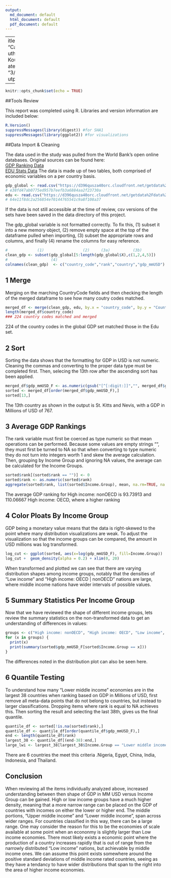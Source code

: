 ```yaml
---
output:
  md_document: default
  html_document: default
  pdf_document: default
---
```

 ---
title: "Case_Study"
author: "Peter Kouvaris"
date: "3/22/2017"
output:
  
---

```r
knitr::opts_chunk$set(echo = TRUE)
```

##Tools Review

This report was completed using R. Libraries and version information are included below:
```r
R.Version()
suppressMessages(library(digest)) #for SHA1 
suppressMessages(library(ggplot2)) #for visualizations
```
\pagebreak

##Data Import & Cleaning

The data used in the study was pulled from the World Bank's open online databases. Original sources can be found here:  
          [GDP Ranking Data](http://data.worldbank.org/data-catalog/GDP-ranking-table)  
          [EDU Stats Data](http://data.worldbank.org/data-catalog/ed-stats) 
The data is made up of two tables, both comprised of economic variables on a per country basis. 

```r
gdp_global <- read.csv("https://d396qusza40orc.cloudfront.net/getdata%2Fdata%2FGDP.csv")
# e38fd47ab0775ed957b7eefb3a6884aa2f23730a
edu <- read.csv("https://d396qusza40orc.cloudfront.net/getdata%2Fdata%2FEDSTATS_Country.csv")
# 64e11f8dc2a256854ef0144765541c9a8f108a37
```

If the data is not still accessible at the time of review, csv versions of the sets have been saved in the data directory of this project.

The gdp_global variable is not formatted correctly. To fix this, (1) subset it into a new memory object, (2) remove empty space at the top of the dataframe pulled when importing, (3) subset the appropriate rows and columns, and finally (4) rename the columns for easy reference.

```r
#             (1)                 (2)     (3a)          (3b)
clean_gdp <- subset(gdp_global[5:length(gdp_global$X),c(1,2,4,5)])
#                   (4)
colnames(clean_gdp)  <- c("country_code","rank","country","gdp_mmUSD")
```

## 1 Merge

Merging on the marching CountryCode fields and then checking the length of the merged dataframe to see how many coutry codes matched.
```r
merged_df <- merge(clean_gdp, edu, by.x = "country_code", by.y = "CountryCode")
length(merged_df$country_code)
### 224 country codes matched and merged
```

224 of the country codes in the global GDP set matched those in the Edu set. 

## 2 Sort

Sorting the data shows that the formatting for GDP in USD is not numeric. Cleaning the commas and converting to the proper data type must be completed first. Then, selecing the 13th row after the ascending sort has been applied.

```r
merged_df$gdp_mmUSD_F <- as.numeric(gsub("[^[:digit:]]","", merged_df$gdp_mmUSD))
sorted <- merged_df[order(merged_df$gdp_mmUSD_F),]
sorted[13,]
```

The 13th country as shown in the output is St. Kitts and Nevis, with a GDP in Millions of USD of 767.

## 3 Average GDP Rankings

The rank variable must first be coerced as type numeric so that mean operations can be performed. Because some values are empty strings "", they must first be turned to NA so that when converting to type numeric they do not turn into integers worth 1 and skew the average calculation. Then, grouping by Income Group and ignoring NA values, the average can be calculated for the Income Groups. 

```r
sorted$rank[(sorted$rank == "")] <- 0
sorted$rank <- as.numeric(sorted$rank)
aggregate(sorted$rank, list(sorted$Income.Group), mean, na.rm=TRUE, na.action=NULL)
```

The average GDP ranking for High income: nonOECD is 93.73913 and 110.06667 High income: OECD, where a higher ranking 

## 4 Color Ploats By Income Group

GDP being a monetary value means that the data is right-skewed to the point where many distribution visualizations are weak. To adjust the visualization so that the income groups can be compared, the amount in USD millions was log transformed.

```r
log_cut <- ggplot(sorted, aes(x=log(gdp_mmUSD_F), fill=Income.Group))
log_cut +  geom_density(alpha = 0.2) + xlim(0, 20)
```

When transformed and plotted we can see that there are varying distribution shapes among income groups, notably that the densities of "Low income" and "High income: OECD | nonOECD" nations are large, where middle income nations have wider intervals of possible values.

## 5 Summary Statistics Per Income Group

Now that we have reviewed the shape of different income groups, lets review the summary statistics on the non-transformed data to get an understanding of differences in values:

```r
groups <- c("High income: nonOECD", "High income: OECD", "Low income", "Lower middle income", "Upper middle income")
for (x in groups) {
  print(x)
  print(summary(sorted$gdp_mmUSD_F[sorted$Income.Group == x]))
}
```

The differences noted in the distribution plot can also be seen here.

## 6 Quantile Testing

To understand how many "Lower middle income" economies are in the largest 38 countries when ranking based on GDP in Millions of USD, first remove all meta-data points that do not belong to countries, but instead to larger classifications. Dropping items where rank is equal to NA achieves this. Then sorting the result and selecting the last 38th, gives us the final quantile. 

```r
quantile_df <- sorted[!is.na(sorted$rank),]
quantile_df <- quantile_df[order(quantile_df$gdp_mmUSD_F),]
end <- length(quantile_df$rank)
largest_38 <- quantile_df[(end-38):end,]
large_lwi <- largest_38[largest_38$Income.Group == "Lower middle income", ]
```

There are 6 countries the meet this criteria .Nigeria, Egypt, China, India, Indonesia, and Thailand. 

## Conclusion

When reviewing all the items individually analyzed above, increased understanding between then shape of GDP in MM USD versus Income Group can be gained. High or low income groups have a much higher density, meaning that a more narrow range can be placed on the GDP of countries with incomes on either the lower or higher end. The middle portions, "Upper middle income" and "Lower middle income", span across wider ranges. For countries classified in this way, there can be a large range. One may consider the reason for this to be the economies of scale available at some point when an econonmy is slightly larger than Low income economies. There most likely exists a economic point where the production of a country increases rapidly that is out of range from the narrowly distributed "Low income" nations, but achievable by middle income ones. We can assume this point exists somewhere around the positive standard deviations of middle income rated countries, seeing as they have a tendancy to have wider distributions that span to the right into the area of higher income economies.